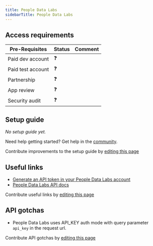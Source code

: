 ```yaml
---
title: People Data Labs
sidebarTitle: People Data Labs
---
```



<Overview />
<PreBuiltTooling />
<PreBuiltUseCases />

## Access requirements
| Pre-Requisites | Status | Comment|
| - | - | - |
| Paid dev account | ❓ |  |
| Paid test account | ❓ |  |
| Partnership | ❓ | |
| App review | ❓ |  |
| Security audit | ❓ | |



## Setup guide

_No setup guide yet._

<Tip>Need help getting started? Get help in the [community](https://nango.dev/slack).</Tip>

<Note>Contribute improvements to the setup guide by [editing this page](https://github.com/nangohq/nango/tree/master/docs/integrations/all/peopledatalabs.mdx)</Note>


## Useful links

-   [Generate an API token in your People Data Labs account](https://dashboard.peopledatalabs.com/)
-   [People Data Labs API docs](https://docs.peopledatalabs.com/docs/introduction)

<Note>Contribute useful links by [editing this page](https://github.com/nangohq/nango/tree/master/docs/integrations/all/peopledatalabs.mdx)</Note>

## API gotchas

- People Data Labs uses API_KEY auth mode with query parameter `api_key` in the request url.

<Note>Contribute API gotchas by [editing this page](https://github.com/nangohq/nango/tree/master/docs/integrations/all/peopledatalabs.mdx)</Note>
